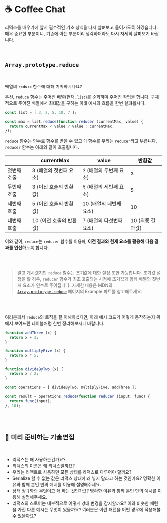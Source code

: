 
# ☕️ Coffee Chat

리덕스를 배우기에 앞서 필수적인 기초 상식을 다시 살펴보고 들어가도록 하겠습니다. 매우 중요한 부분이니, 기존에 아는 부분이라 생각하더라도 다시 자세히 살펴보기 바랍니다.

<br />

## `Array.prototype.reduce`

<br />

배열의 `reduce` 함수에 대해 기억하시나요?

우선, `reduce` 함수는 주어진 배열(현재, `list`)를 순회하며 주어진 작업을 합니다. 구체적으로 주어진 배열에서 최대값을 구하는 아래 예시의 흐름을 한번 살펴봅시다.

```js showLineNumbers
const list = [ 3, 2, 5, 10, 7 ];

const max = list.reduce(function reducer (currentMax, value) {
  return currentMax < value ? value : currentMax;
});
```

`reduce` 함수는 인수로 함수를 받을 수 있고 이 함수를 우리는 `reducer`라고 부릅니다. `reducer` 함수는 아래와 같이 호출됩니다.

|              | currentMax        | value              |  반환값  |
|--------------| -----------       | ------------       |  ------|
| 첫번째 호출     | 3 (배열의 첫번째 요소) | 2 (배열의 두번째 요소) |  3     |
| 두번째 호출     | 3 (이전 호출의 반환값) | 5 (배열의 세번째 요소) | 5      |
| 세번째 호출     | 5 (이전 호출의 반환값) | 10 (배열의 네번째 요소) | 10    |
| 네번째 호출     | 10 (이전 호출의 반환값)| 7 (배열의 다섯번째 요소) | 10 (최종 결과값)   |

이와 같이, `reduce`는 `reducer` 함수를 이용해, **이전 결과와 현재 요소를 활용해 다음 결과를 연산**하도록 합니다.

<br />
<br />

> 알고 계시겠지만 `reduce` 함수는 초기값에 대한 설정 또한 가능합니다. 초기값 설정을 할 경우, `reducer` 함수가 최초 호출되는 시점에 초기값과 함께 배열의 첫번째 요소가 인수로 주어집니다. 자세한 내용은 MDN의 [`Array.prototype.reduce`](https://developer.mozilla.org/en-US/docs/Web/JavaScript/Reference/Global_Objects/Array/reduce) 페이지의 Example 파트를 참고해주세요.

<br />
<br />

여러분께서 `reduce`의 로직을 잘 이해하셨다면, 아래 예시 코드가 어떻게 동작하는지 위에서 보여드린 테이블처럼 한번 정리해보시기 바랍니다.

```js showLineNumbers
function addThree (x) {
  return x + 3;
}

function multiplyFive (x) {
  return x * 5;
}

function divideByTwo (x) {
  return x / 2;
}

const operations = [ divideByTwo, multiplyFive, addThree ];

const result = operations.reduce(function reducer (input, func) {
  return func(input);
}, 10);
```

<br />
<br />

## 🥸 미리 준비하는 기술면접

<br />
<Alert
  showIcon
  message="평일에 아래 질문들에 대해 모두 상세하게 리서치 하기는 어려울 수 있습니다. 그럴 경우, 추가적으로 주말 시간을 활용하여 리서치해보시고 노션이나 블로그 등에 반드시 정리해보도록 하세요. 그리고 정리한 내용 중 다음 과제에서 적용해볼 수 있는 부분은 반드시 시도해보세요."
  type="info"
/>

- 리덕스는 왜 사용하는건가요?
- 리덕스의 이름은 왜 리덕스일까요?
- 우리는 리액트로 사용하던 모든 상태를 리덕스로 다루어야 할까요?
- Serialize 할 수 없는 값은 리덕스 상태에 왜 넣지 말라고 하는 것인가요? 명확한 이유와 함께 본인 만의 예시를 이용해 설명해주세요.
- 상태 정규화란 무엇이고 왜 하는 것인가요? 명확한 이유와 함께 본인 만의 예시를 이용해 설명해주세요.
- 리덕스의 스토어는 내부적으로 어떻게 상태 변경을 감지할까요? 이와 비슷한 패턴을 가진 다른 예시는 무엇이 있을까요? 여러분은 이런 패턴을 어떤 경우에 적용해볼 수 있을까요?
